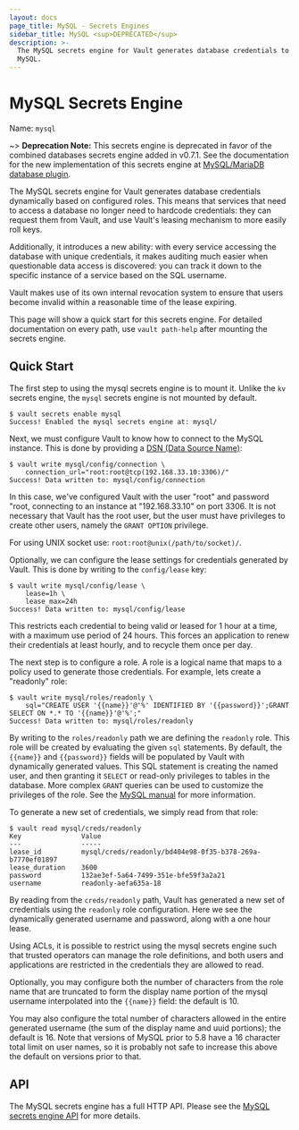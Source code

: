 ```yaml
---
layout: docs
page_title: MySQL - Secrets Engines
sidebar_title: MySQL <sup>DEPRECATED</sup>
description: >-
  The MySQL secrets engine for Vault generates database credentials to access
  MySQL.
---
```


# MySQL Secrets Engine

Name: `mysql`

~> **Deprecation Note:** This secrets engine is deprecated in favor of the
combined databases secrets engine added in v0.7.1. See the documentation for
the new implementation of this secrets engine at
[MySQL/MariaDB database plugin](/vault/docs/secrets/databases/mysql-maria).

The MySQL secrets engine for Vault generates database credentials
dynamically based on configured roles. This means that services that need
to access a database no longer need to hardcode credentials: they can request
them from Vault, and use Vault's leasing mechanism to more easily roll keys.

Additionally, it introduces a new ability: with every service accessing
the database with unique credentials, it makes auditing much easier when
questionable data access is discovered: you can track it down to the specific
instance of a service based on the SQL username.

Vault makes use of its own internal revocation system to ensure that users
become invalid within a reasonable time of the lease expiring.

This page will show a quick start for this secrets engine. For detailed documentation
on every path, use `vault path-help` after mounting the secrets engine.

## Quick Start

The first step to using the mysql secrets engine is to mount it. Unlike the `kv`
secrets engine, the `mysql` secrets engine is not mounted by default.

```
$ vault secrets enable mysql
Success! Enabled the mysql secrets engine at: mysql/
```

Next, we must configure Vault to know how to connect to the MySQL
instance. This is done by providing a [DSN (Data Source Name)](https://github.com/go-sql-driver/mysql#dsn-data-source-name):

```
$ vault write mysql/config/connection \
    connection_url="root:root@tcp(192.168.33.10:3306)/"
Success! Data written to: mysql/config/connection
```

In this case, we've configured Vault with the user "root" and password "root,
connecting to an instance at "192.168.33.10" on port 3306. It is not necessary
that Vault has the root user, but the user must have privileges to create
other users, namely the `GRANT OPTION` privilege.

For using UNIX socket use: `root:root@unix(/path/to/socket)/`.

Optionally, we can configure the lease settings for credentials generated
by Vault. This is done by writing to the `config/lease` key:

```
$ vault write mysql/config/lease \
    lease=1h \
    lease_max=24h
Success! Data written to: mysql/config/lease
```

This restricts each credential to being valid or leased for 1 hour
at a time, with a maximum use period of 24 hours. This forces an
application to renew their credentials at least hourly, and to recycle
them once per day.

The next step is to configure a role. A role is a logical name that maps
to a policy used to generate those credentials. For example, lets create
a "readonly" role:

```
$ vault write mysql/roles/readonly \
    sql="CREATE USER '{{name}}'@'%' IDENTIFIED BY '{{password}}';GRANT SELECT ON *.* TO '{{name}}'@'%';"
Success! Data written to: mysql/roles/readonly
```

By writing to the `roles/readonly` path we are defining the `readonly` role.
This role will be created by evaluating the given `sql` statements. By
default, the `{{name}}` and `{{password}}` fields will be populated by
Vault with dynamically generated values. This SQL statement is creating
the named user, and then granting it `SELECT` or read-only privileges
to tables in the database. More complex `GRANT` queries can be used to
customize the privileges of the role. See the [MySQL manual](https://dev.mysql.com/doc/refman/5.7/en/grant.html)
for more information.

To generate a new set of credentials, we simply read from that role:

```
$ vault read mysql/creds/readonly
Key               Value
---               -----
lease_id          mysql/creds/readonly/bd404e98-0f35-b378-269a-b7770ef01897
lease_duration    3600
password          132ae3ef-5a64-7499-351e-bfe59f3a2a21
username          readonly-aefa635a-18
```

By reading from the `creds/readonly` path, Vault has generated a new
set of credentials using the `readonly` role configuration. Here we
see the dynamically generated username and password, along with a one
hour lease.

Using ACLs, it is possible to restrict using the mysql secrets engine such
that trusted operators can manage the role definitions, and both
users and applications are restricted in the credentials they are
allowed to read.

Optionally, you may configure both the number of characters from the role name
that are truncated to form the display name portion of the mysql username
interpolated into the `{{name}}` field: the default is 10.

You may also configure the total number of characters allowed in the entire
generated username (the sum of the display name and uuid portions); the
default is 16. Note that versions of MySQL prior to 5.8 have a 16 character
total limit on user names, so it is probably not safe to increase this above
the default on versions prior to that.

## API

The MySQL secrets engine has a full HTTP API. Please see the
[MySQL secrets engine API](/api/secret/mysql) for more
details.
